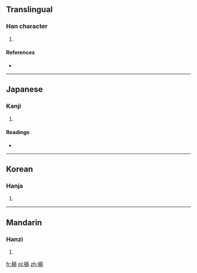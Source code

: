 ==Translingual==

===Han character===
{{Han char|rn=75|rad=木|as=11|sn=15|four=4092<sub>7</sub>|canj=木卜金月 (DYCB)}}

# {{defn|Han|sort=木11}}

====References====
* {{Han ref|kx=0548.170|dkj=15396|dj=0936.030|hdz=21284.040|uh=6A00|ud=27136|bh=E5CA|bd=58826}}

----

==Japanese==

===Kanji===
{{ja-kanji|grade=|rs=木11}}

# {{defn|Japanese|sort=木11}}

====Readings====
* {{ja-readings|on=[[てき]] (teki), [[ちゃく]] (chaku), [[たく]] (taku)|kun=[[のき]] (noki)}}

----

==Korean==

===Hanja===
{{ko-hanja|hangeul=적|eumhun=|rv=jeok|mr=chŏk|y=cek}}

# {{defn|Korean|sort=木11}}

----

==Mandarin==

===Hanzi===
{{cmn-hanzi|pin=[[chōng]] ([[chong1]]), [[dì]] ([[di4]])|wg=ch'ung<sup>1</sup>, ti<sup>4</sup>}}

# {{defn|Mandarin|sort=木11}}

[[fr:樀]]
[[pl:樀]]
[[zh:樀]]